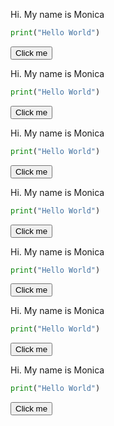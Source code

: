 
Hi. My name is Monica

```python
print("Hello World")
```

<Button> Click me </Button>

Hi. My name is Monica

```python
print("Hello World")
```

<Button> Click me </Button>

Hi. My name is Monica

```python
print("Hello World")
```

<Button> Click me </Button>

Hi. My name is Monica

```python
print("Hello World")
```

<Button> Click me </Button>

Hi. My name is Monica

```python
print("Hello World")
```

<Button> Click me </Button>

Hi. My name is Monica

```python
print("Hello World")
```

<Button> Click me </Button>

Hi. My name is Monica

```python
print("Hello World")
```

<Button> Click me </Button>
